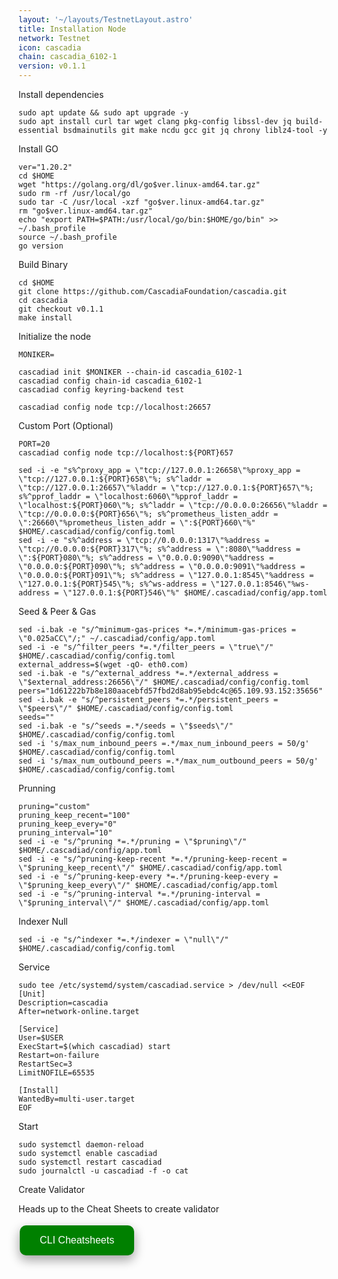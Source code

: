 ```yaml
---
layout: '~/layouts/TestnetLayout.astro'
title: Installation Node
network: Testnet
icon: cascadia
chain: cascadia_6102-1
version: v0.1.1
---
```


 Install dependencies
```
sudo apt update && sudo apt upgrade -y
sudo apt install curl tar wget clang pkg-config libssl-dev jq build-essential bsdmainutils git make ncdu gcc git jq chrony liblz4-tool -y
```

 Install GO
```
ver="1.20.2"
cd $HOME
wget "https://golang.org/dl/go$ver.linux-amd64.tar.gz"
sudo rm -rf /usr/local/go
sudo tar -C /usr/local -xzf "go$ver.linux-amd64.tar.gz"
rm "go$ver.linux-amd64.tar.gz"
echo "export PATH=$PATH:/usr/local/go/bin:$HOME/go/bin" >> ~/.bash_profile
source ~/.bash_profile
go version
```

 Build Binary
```
cd $HOME
git clone https://github.com/CascadiaFoundation/cascadia.git
cd cascadia
git checkout v0.1.1
make install
```

 Initialize the node
```
MONIKER=
```
```
cascadiad init $MONIKER --chain-id cascadia_6102-1
cascadiad config chain-id cascadia_6102-1
cascadiad config keyring-backend test
```
```
cascadiad config node tcp://localhost:26657
```

 Custom Port (Optional)
```
PORT=20
cascadiad config node tcp://localhost:${PORT}657
```
```
sed -i -e "s%^proxy_app = \"tcp://127.0.0.1:26658\"%proxy_app = \"tcp://127.0.0.1:${PORT}658\"%; s%^laddr = \"tcp://127.0.0.1:26657\"%laddr = \"tcp://127.0.0.1:${PORT}657\"%; s%^pprof_laddr = \"localhost:6060\"%pprof_laddr = \"localhost:${PORT}060\"%; s%^laddr = \"tcp://0.0.0.0:26656\"%laddr = \"tcp://0.0.0.0:${PORT}656\"%; s%^prometheus_listen_addr = \":26660\"%prometheus_listen_addr = \":${PORT}660\"%" $HOME/.cascadiad/config/config.toml
sed -i -e "s%^address = \"tcp://0.0.0.0:1317\"%address = \"tcp://0.0.0.0:${PORT}317\"%; s%^address = \":8080\"%address = \":${PORT}080\"%; s%^address = \"0.0.0.0:9090\"%address = \"0.0.0.0:${PORT}090\"%; s%^address = \"0.0.0.0:9091\"%address = \"0.0.0.0:${PORT}091\"%; s%^address = \"127.0.0.1:8545\"%address = \"127.0.0.1:${PORT}545\"%; s%^ws-address = \"127.0.0.1:8546\"%ws-address = \"127.0.0.1:${PORT}546\"%" $HOME/.cascadiad/config/app.toml
```

 Seed & Peer & Gas
```
sed -i.bak -e "s/^minimum-gas-prices *=.*/minimum-gas-prices = \"0.025aCC\"/;" ~/.cascadiad/config/app.toml
sed -i -e "s/^filter_peers *=.*/filter_peers = \"true\"/" $HOME/.cascadiad/config/config.toml
external_address=$(wget -qO- eth0.com) 
sed -i.bak -e "s/^external_address *=.*/external_address = \"$external_address:26656\"/" $HOME/.cascadiad/config/config.toml
peers="1d61222b7b8e180aacebfd57fbd2d8ab95ebdc4c@65.109.93.152:35656"
sed -i.bak -e "s/^persistent_peers *=.*/persistent_peers = \"$peers\"/" $HOME/.cascadiad/config/config.toml
seeds=""
sed -i.bak -e "s/^seeds =.*/seeds = \"$seeds\"/" $HOME/.cascadiad/config/config.toml
sed -i 's/max_num_inbound_peers =.*/max_num_inbound_peers = 50/g' $HOME/.cascadiad/config/config.toml
sed -i 's/max_num_outbound_peers =.*/max_num_outbound_peers = 50/g' $HOME/.cascadiad/config/config.toml
```
 Prunning
```
pruning="custom"
pruning_keep_recent="100"
pruning_keep_every="0"
pruning_interval="10"
sed -i -e "s/^pruning *=.*/pruning = \"$pruning\"/" $HOME/.cascadiad/config/app.toml
sed -i -e "s/^pruning-keep-recent *=.*/pruning-keep-recent = \"$pruning_keep_recent\"/" $HOME/.cascadiad/config/app.toml
sed -i -e "s/^pruning-keep-every *=.*/pruning-keep-every = \"$pruning_keep_every\"/" $HOME/.cascadiad/config/app.toml
sed -i -e "s/^pruning-interval *=.*/pruning-interval = \"$pruning_interval\"/" $HOME/.cascadiad/config/app.toml
```
 Indexer Null
```
sed -i -e "s/^indexer *=.*/indexer = \"null\"/" $HOME/.cascadiad/config/config.toml
```

 Service
```
sudo tee /etc/systemd/system/cascadiad.service > /dev/null <<EOF
[Unit]
Description=cascadia
After=network-online.target

[Service]
User=$USER
ExecStart=$(which cascadiad) start
Restart=on-failure
RestartSec=3
LimitNOFILE=65535

[Install]
WantedBy=multi-user.target
EOF
```

 Start
```
sudo systemctl daemon-reload
sudo systemctl enable cascadiad
sudo systemctl restart cascadiad
sudo journalctl -u cascadiad -f -o cat
```

 Create Validator

Heads up to the Cheat Sheets to create validator

<a href="https://service.sychonix.com/testnet/cascadia/cheat" target="_blank">
  <button style="background-color: green; border: none; color: white; padding: 15px 32px; text-align: center; text-decoration: none; display: inline-block; font-size: 16px; margin: 4px 2px; cursor: pointer; border-radius: 10px; box-shadow: 0 8px 16px 0 rgba(0,0,0,0.2), 0 6px 20px 0 rgba(0,0,0,0.19);" onmouseover="this.style.boxShadow='0 0 0 4px rgba(0,255,0,0.5)'" onmouseout="this.style.boxShadow='0 8px 16px 0 rgba(0,0,0,0.2), 0 6px 20px 0 rgba(0,0,0,0.19)'">CLI Cheatsheets</button>
</a>














